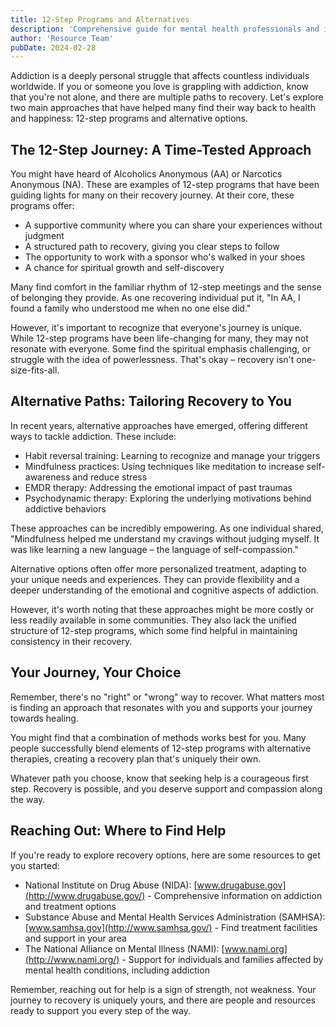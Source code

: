 ```yaml
---
title: 12-Step Programs and Alternatives
description: 'Comprehensive guide for mental health professionals and individuals in recovery'
author: 'Resource Team'
pubDate: 2024-02-28
---
```


Addiction is a deeply personal struggle that affects countless individuals worldwide. If you or someone you love is grappling with addiction, know that you're not alone, and there are multiple paths to recovery. Let's explore two main approaches that have helped many find their way back to health and happiness: 12-step programs and alternative options.

## The 12-Step Journey: A Time-Tested Approach

You might have heard of Alcoholics Anonymous (AA) or Narcotics Anonymous (NA). These are examples of 12-step programs that have been guiding lights for many on their recovery journey. At their core, these programs offer:

- A supportive community where you can share your experiences without judgment
- A structured path to recovery, giving you clear steps to follow
- The opportunity to work with a sponsor who's walked in your shoes
- A chance for spiritual growth and self-discovery

Many find comfort in the familiar rhythm of 12-step meetings and the sense of belonging they provide. As one recovering individual put it, "In AA, I found a family who understood me when no one else did."

However, it's important to recognize that everyone's journey is unique. While 12-step programs have been life-changing for many, they may not resonate with everyone. Some find the spiritual emphasis challenging, or struggle with the idea of powerlessness. That's okay – recovery isn't one-size-fits-all.

## Alternative Paths: Tailoring Recovery to You

In recent years, alternative approaches have emerged, offering different ways to tackle addiction. These include:

- Habit reversal training: Learning to recognize and manage your triggers
- Mindfulness practices: Using techniques like meditation to increase self-awareness and reduce stress
- EMDR therapy: Addressing the emotional impact of past traumas
- Psychodynamic therapy: Exploring the underlying motivations behind addictive behaviors

These approaches can be incredibly empowering. As one individual shared, "Mindfulness helped me understand my cravings without judging myself. It was like learning a new language – the language of self-compassion."

Alternative options often offer more personalized treatment, adapting to your unique needs and experiences. They can provide flexibility and a deeper understanding of the emotional and cognitive aspects of addiction.

However, it's worth noting that these approaches might be more costly or less readily available in some communities. They also lack the unified structure of 12-step programs, which some find helpful in maintaining consistency in their recovery.

## Your Journey, Your Choice

Remember, there's no "right" or "wrong" way to recover. What matters most is finding an approach that resonates with you and supports your journey towards healing.

You might find that a combination of methods works best for you. Many people successfully blend elements of 12-step programs with alternative therapies, creating a recovery plan that's uniquely their own.

Whatever path you choose, know that seeking help is a courageous first step. Recovery is possible, and you deserve support and compassion along the way.

## Reaching Out: Where to Find Help

If you're ready to explore recovery options, here are some resources to get you started:

- National Institute on Drug Abuse (NIDA): [www.drugabuse.gov](http://www.drugabuse.gov/) - Comprehensive information on addiction and treatment options
- Substance Abuse and Mental Health Services Administration (SAMHSA): [www.samhsa.gov](http://www.samhsa.gov/) - Find treatment facilities and support in your area
- The National Alliance on Mental Illness (NAMI): [www.nami.org](http://www.nami.org/) - Support for individuals and families affected by mental health conditions, including addiction

Remember, reaching out for help is a sign of strength, not weakness. Your journey to recovery is uniquely yours, and there are people and resources ready to support you every step of the way.
